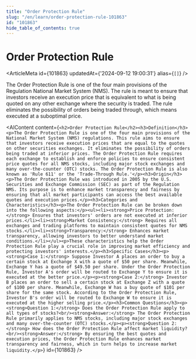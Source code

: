 ```yaml
---
title: "Order Protection Rule"
slug: "/en/learn/order-protection-rule-101863"
id: "101863"
hide_table_of_contents: true
---
```



# Order Protection Rule

<ArticleMeta id={101863} updatedAt={'2024-09-12 19:00:31'} alias={`[]`} />
<div className='border-solid border-b border-t-0 my-4 border-[var(--ifm-color-gray-300)]' />

The Order Protection Rule is one of the four main provisions of the Regulation National Market System (NMS). The rule is meant to ensure that investors receive an execution price that is equivalent to what is being quoted on any other exchange where the security is traded. The rule eliminates the possibility of orders being traded through, which means executed at a suboptimal price.

<AIContent content={`<h2>Order Protection Rule</h2><h3>Definition</h3><p>The Order Protection Rule is one of the four main provisions of the National Market System (NMS) regulations. This rule aims to ensure that investors receive execution prices that are equal to the quotes on other securities exchanges. It eliminates the possibility of orders being traded at inferior prices. The Order Protection Rule requires each exchange to establish and enforce policies to ensure consistent price quotes for all NMS stocks, including major stock exchanges and many over-the-counter (OTC) stocks. The Order Protection Rule is also known as 'Rule 611' or the 'Trade-Through Rule.'</p><h3>Origin</h3><p>The Order Protection Rule was introduced in 2005 by the U.S. Securities and Exchange Commission (SEC) as part of the Regulation NMS. Its purpose is to enhance market transparency and fairness by ensuring that all market participants can access the best available quotes and execution prices.</p><h3>Categories and Characteristics</h3><p>The Order Protection Rule can be broken down into the following aspects:</p><ul><li><strong>Price Protection:</strong> Ensures that investors' orders are not executed at inferior prices.</li><li><strong>Market Consistency:</strong> Requires all exchanges and trading platforms to maintain consistent quotes for NMS stocks.</li><li><strong>Transparency:</strong> Enhances market transparency, allowing investors to better understand market conditions.</li></ul><p>These characteristics help the Order Protection Rule play a crucial role in improving market efficiency and protecting investors' interests.</p><h3>Specific Cases</h3><p><strong>Case 1:</strong> Suppose Investor A places an order to buy a certain stock at Exchange X with a quote of $50 per share. Meanwhile, Exchange Y has a quote of $49.50 per share. Under the Order Protection Rule, Investor A's order will be routed to Exchange Y to ensure it is executed at the better price.</p><p><strong>Case 2:</strong> Investor B places an order to sell a certain stock at Exchange Z with a quote of $100 per share. Meanwhile, Exchange W has a buy quote of $101 per share for the same stock. According to the Order Protection Rule, Investor B's order will be routed to Exchange W to ensure it is executed at the higher selling price.</p><h3>Common Questions</h3><p><strong>Question 1:</strong> Does the Order Protection Rule apply to all types of stocks?<br/><strong>Answer:</strong> The Order Protection Rule primarily applies to NMS stocks, including major stock exchanges and many over-the-counter (OTC) stocks.</p><p><strong>Question 2:</strong> How does the Order Protection Rule affect market liquidity?<br/><strong>Answer:</strong> By ensuring the best quotes and execution prices, the Order Protection Rule enhances market transparency and fairness, which in turn helps to increase market liquidity.</p>`} id={101863} />
